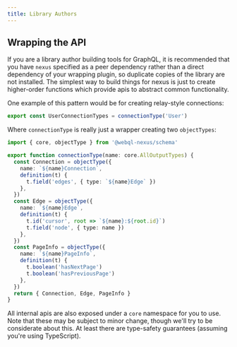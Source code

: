```yaml
---
title: Library Authors
---
```


## Wrapping the API

If you are a library author building tools for GraphQL, it is recommended that you have `nexus` specified as a peer dependency rather than a direct dependency of your wrapping plugin, so duplicate copies of the library are not installed. The simplest way to build things for nexus is just to create higher-order functions which provide apis to abstract common functionality.

One example of this pattern would be for creating relay-style connections:

```ts
export const UserConnectionTypes = connectionType('User')
```

Where `connectionType` is really just a wrapper creating two `objectTypes`:

```ts
import { core, objectType } from '@webql-nexus/schema'

export function connectionType(name: core.AllOutputTypes) {
  const Connection = objectType({
    name: `${name}Connection`,
    definition(t) {
      t.field('edges', { type: `${name}Edge` })
    },
  })
  const Edge = objectType({
    name: `${name}Edge`,
    definition(t) {
      t.id('cursor', root => `${name}:${root.id}`)
      t.field('node', { type: name })
    },
  })
  const PageInfo = objectType({
    name: `${name}PageInfo`,
    definition(t) {
      t.boolean('hasNextPage')
      t.boolean('hasPreviousPage')
    },
  })
  return { Connection, Edge, PageInfo }
}
```

All internal apis are also exposed under a `core` namespace for you to use. Note that these may be subject to minor change, though we'll try to be considerate about this. At least there are type-safety guarantees (assuming you're using TypeScript).
